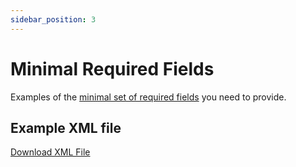 ```yaml
---
sidebar_position: 3
---
```



# Minimal Required Fields

Examples of the [minimal set of required fields](/terminology/required-vs-optional.mdx) you need to provide.

## Example XML file


[Download XML File](pathname:///examples/promotion/promotion-min-sample.xml)
<SampleXmlMinimal />

